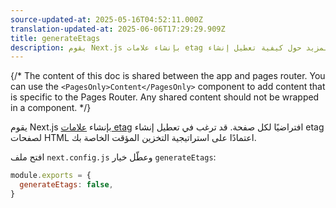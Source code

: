 ```yaml
---
source-updated-at: 2025-05-16T04:52:11.000Z
translation-updated-at: 2025-06-06T17:29:29.909Z
title: generateEtags
description: يقوم Next.js بإنشاء علامات etag افتراضيًا لكل صفحة. تعرف على المزيد حول كيفية تعطيل إنشاء etag هنا.
---
```


{/* The content of this doc is shared between the app and pages router. You can use the `<PagesOnly>Content</PagesOnly>` component to add content that is specific to the Pages Router. Any shared content should not be wrapped in a component. */}

يقوم Next.js بإنشاء [علامات etag](https://en.wikipedia.org/wiki/HTTP_ETag) افتراضيًا لكل صفحة. قد ترغب في تعطيل إنشاء etag لصفحات HTML اعتمادًا على استراتيجية التخزين المؤقت الخاصة بك.

افتح ملف `next.config.js` وعطّل خيار `generateEtags`:

```js filename="next.config.js"
module.exports = {
  generateEtags: false,
}
```